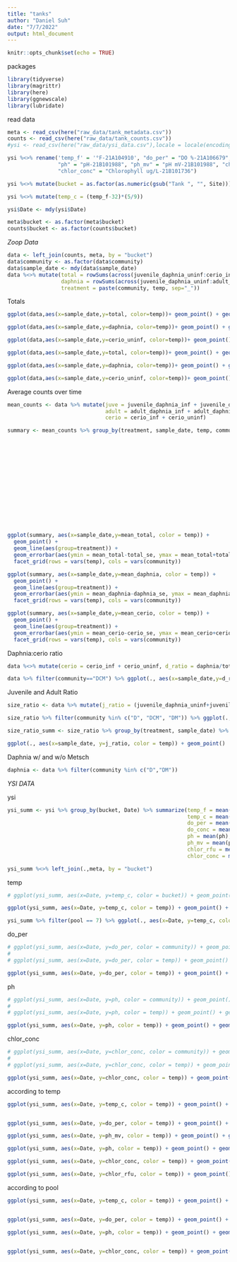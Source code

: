 ```yaml
---
title: "tanks"
author: "Daniel Suh"
date: "7/7/2022"
output: html_document
---
```


```r
knitr::opts_chunk$set(echo = TRUE)
```

packages
```r
library(tidyverse)
library(magrittr)
library(here)
library(ggnewscale)
library(lubridate)
```

read data
```r
meta <- read_csv(here("raw_data/tank_metadata.csv"))
counts <- read_csv(here("raw_data/tank_counts.csv"))
#ysi <- read_csv(here("raw_data/ysi_data.csv"),locale = locale(encoding = "latin1"))
```


```r

ysi %<>% rename('temp_f' = '°F-21A104910', "do_per" = "DO %-21A106679", "do_conc" = "DO mg/L-21A106679",
                "ph" = "pH-21B101988", "ph_mv" = "pH mV-21B101988", "chlor_rfu" = "Chlorophyll RFU-21B101736",
                "chlor_conc" = "Chlorophyll ug/L-21B101736")

ysi %<>% mutate(bucket = as.factor(as.numeric(gsub("Tank ", "", Site))))

ysi %<>% mutate(temp_c = (temp_f-32)*(5/9))

ysi$Date <- mdy(ysi$Date)
```

```r
meta$bucket <- as.factor(meta$bucket)
counts$bucket <- as.factor(counts$bucket)
```


*Zoop Data*

```r
data <- left_join(counts, meta, by = "bucket")
data$community <- as.factor(data$community)
data$sample_date <- mdy(data$sample_date)
data %<>% mutate(total = rowSums(across(juvenile_daphnia_uninf:cerio_inf), na.rm = T), 
                 daphnia = rowSums(across(juvenile_daphnia_uninf:adult_daphnia_inf), na.rm = T),
                 treatment = paste(community, temp, sep="_"))
```

Totals
```r
ggplot(data,aes(x=sample_date,y=total, color=temp))+ geom_point() + geom_line(aes(group = bucket)) + scale_color_discrete() + theme(legend.position = "none") + facet_wrap(vars(community)) 

ggplot(data,aes(x=sample_date,y=daphnia, color=temp))+ geom_point() + geom_line(aes(group = bucket)) + scale_color_discrete() +  facet_wrap(vars(community)) 

ggplot(data,aes(x=sample_date,y=cerio_uninf, color=temp))+ geom_point() + geom_line(aes(group = bucket)) + scale_color_discrete() + facet_wrap(vars(community)) 

```

```r
ggplot(data,aes(x=sample_date,y=total, color=temp))+ geom_point() + geom_line(aes(group = bucket)) + scale_color_discrete() + theme(legend.position = "none") + facet_grid(rows= vars(temp), cols = vars(community)) 

ggplot(data,aes(x=sample_date,y=daphnia, color=temp))+ geom_point() + geom_line(aes(group = bucket)) + scale_color_discrete() + facet_grid(rows= vars(temp), cols = vars(community)) 

ggplot(data,aes(x=sample_date,y=cerio_uninf, color=temp))+ geom_point() + geom_line(aes(group = bucket)) + scale_color_discrete() + facet_grid(rows= vars(temp), cols = vars(community)) 

```


Average counts over time

```r
mean_counts <- data %>% mutate(juve = juvenile_daphnia_inf + juvenile_daphnia_uninf,
                               adult = adult_daphnia_inf + adult_daphnia_uninf,
                               cerio = cerio_inf + cerio_uninf)

summary <- mean_counts %>% group_by(treatment, sample_date, temp, community) %>% summarize(mean_juve = mean(juve),
                                                                          juve_var = var(juve),
                                                                          juve_se = sqrt(var(juve)/length(juve)),
                                                                          mean_adult = mean(adult),
                                                                          adult_var = var(adult),
                                                                          adult_se = sqrt(var(adult)/length(adult)),
                                                                          mean_cerio = mean(cerio),
                                                                          cerio_var = var(cerio),
                                                                          cerio_se = sqrt(var(cerio)/length(cerio)),
                                                                          mean_daphnia = mean(daphnia),
                                                                          daphnia_var = var(daphnia),
                                                                          daphnia_se = sqrt(var(daphnia)/length(daphnia)),
                                                                          mean_total = mean(total),
                                                                          total_var = var(total),
                                                                          total_se = sqrt(var(total)/length(total)))
```


```r
ggplot(summary, aes(x=sample_date,y=mean_total, color = temp)) + 
  geom_point() + 
  geom_line(aes(group=treatment)) + 
  geom_errorbar(aes(ymin = mean_total-total_se, ymax = mean_total+total_se)) +
  facet_grid(rows = vars(temp), cols = vars(community)) 

ggplot(summary, aes(x=sample_date,y=mean_daphnia, color = temp)) + 
  geom_point() + 
  geom_line(aes(group=treatment)) + 
  geom_errorbar(aes(ymin = mean_daphnia-daphnia_se, ymax = mean_daphnia+daphnia_se)) +
  facet_grid(rows = vars(temp), cols = vars(community)) 

ggplot(summary, aes(x=sample_date,y=mean_cerio, color = temp)) + 
  geom_point() + 
  geom_line(aes(group=treatment)) + 
  geom_errorbar(aes(ymin = mean_cerio-cerio_se, ymax = mean_cerio+cerio_se)) +
  facet_grid(rows = vars(temp), cols = vars(community)) 
```

Daphnia:cerio ratio
```r

data %<>% mutate(cerio = cerio_inf + cerio_uninf, d_ratio = daphnia/total)
```

```r
data %>% filter(community=="DCM") %>% ggplot(., aes(x=sample_date,y=d_ratio, color = temp)) + geom_point() +geom_line(aes(group = bucket)) + facet_wrap(vars(temp)) + labs(y = "Percent Daphnia")
```



Juvenile and Adult Ratio
```r
size_ratio <- data %>% mutate(j_ratio = (juvenile_daphnia_uninf+juvenile_daphnia_inf)/daphnia)
```


```r
size_ratio %>% filter(community %in% c("D", "DCM", "DM")) %>% ggplot(., aes(x=sample_date, y=j_ratio, color = temp)) + geom_point() + geom_line(aes(group=bucket)) + facet_grid(rows= vars(temp), cols = vars(community)) + labs(y = "Percent juvenile")
```

```r
size_ratio_summ <- size_ratio %>% group_by(treatment, sample_date) %>% summarize(mean_perc = mean(j_ratio), temp = temp)

ggplot(., aes(x=sample_date, y=j_ratio, color = temp)) + geom_point()
```



Daphnia w/ and w/o Metsch
```r
daphnia <- data %>% filter(community %in% c("D","DM")) 
```


*YSI DATA*

ysi
```r
ysi_summ <- ysi %>% group_by(bucket, Date) %>% summarize(temp_f = mean(temp_f),
                                                         temp_c = mean(temp_c),
                                                         do_per = mean(do_per),
                                                         do_conc = mean(do_conc),
                                                         ph = mean(ph),
                                                         ph_mv = mean(ph_mv),
                                                         chlor_rfu = mean(chlor_rfu),
                                                         chlor_conc = mean(chlor_conc))

ysi_summ %<>% left_join(.,meta, by = "bucket")
```


temp
```r
# ggplot(ysi_summ, aes(x=Date, y=temp_c, color = bucket)) + geom_point() + geom_line(aes(group=bucket)) + scale_color_discrete() + theme(legend.position = "none")

ggplot(ysi_summ, aes(x=Date, y=temp_c, color = temp)) + geom_point() + geom_line(aes(group=bucket)) + scale_color_discrete() + facet_grid(rows=vars(temp), cols = vars(community))
```

```r
ysi_summ %>% filter(pool == 7) %>% ggplot(., aes(x=Date, y=temp_c, color = bucket)) + geom_point() + geom_line(aes(group=bucket)) + scale_color_discrete() + theme(legend.position = "none")
```

do_per
```r
# ggplot(ysi_summ, aes(x=Date, y=do_per, color = community)) + geom_point() + geom_line(aes(group=bucket)) + scale_color_discrete() + facet_wrap(vars(temp))
# 
# ggplot(ysi_summ, aes(x=Date, y=do_per, color = temp)) + geom_point() + geom_line(aes(group=bucket)) + scale_color_discrete() + facet_wrap(vars(community))

ggplot(ysi_summ, aes(x=Date, y=do_per, color = temp)) + geom_point() + geom_line(aes(group=bucket)) + scale_color_discrete() + facet_grid(rows=vars(temp), cols = vars(community))
```

ph
```r
# ggplot(ysi_summ, aes(x=Date, y=ph, color = community)) + geom_point() + geom_line(aes(group=bucket)) + scale_color_discrete() + facet_wrap(vars(temp))
# 
# ggplot(ysi_summ, aes(x=Date, y=ph, color = temp)) + geom_point() + geom_line(aes(group=bucket)) + scale_color_discrete() + facet_wrap(vars(community))

ggplot(ysi_summ, aes(x=Date, y=ph, color = temp)) + geom_point() + geom_line(aes(group=bucket)) + scale_color_discrete() + facet_grid(rows=vars(temp), cols = vars(community))
```

chlor_conc
```r
# ggplot(ysi_summ, aes(x=Date, y=chlor_conc, color = community)) + geom_point() + geom_line(aes(group=bucket)) + scale_color_discrete() +  facet_wrap(vars(temp))
# 
# ggplot(ysi_summ, aes(x=Date, y=chlor_conc, color = temp)) + geom_point() + geom_line(aes(group=bucket)) + scale_color_discrete() +  facet_wrap(vars(community))

ggplot(ysi_summ, aes(x=Date, y=chlor_conc, color = temp)) + geom_point() + geom_line(aes(group=bucket)) + scale_color_discrete() + facet_grid(rows=vars(temp), cols = vars(community))
```
according to temp
```r
ggplot(ysi_summ, aes(x=Date, y=temp_c, color = temp)) + geom_point() + geom_line(aes(group=bucket)) + scale_color_discrete() + facet_grid(rows=vars(temp), cols = vars(community))


ggplot(ysi_summ, aes(x=Date, y=do_per, color = temp)) + geom_point() + geom_line(aes(group=bucket)) + scale_color_discrete() + facet_grid(rows=vars(temp), cols = vars(community))

ggplot(ysi_summ, aes(x=Date, y=ph_mv, color = temp)) + geom_point() + geom_line(aes(group=bucket)) + scale_color_discrete() + facet_grid(rows=vars(temp), cols = vars(community))

ggplot(ysi_summ, aes(x=Date, y=ph, color = temp)) + geom_point() + geom_line(aes(group=bucket)) + scale_color_discrete() + facet_grid(rows=vars(temp), cols = vars(community))

ggplot(ysi_summ, aes(x=Date, y=chlor_conc, color = temp)) + geom_point() + geom_line(aes(group=bucket)) + scale_color_discrete() + facet_grid(rows=vars(temp), cols = vars(community))

ggplot(ysi_summ, aes(x=Date, y=chlor_rfu, color = temp)) + geom_point() + geom_line(aes(group=bucket)) + scale_color_discrete() + facet_grid(rows=vars(temp), cols = vars(community))
```

according to pool
```r

ggplot(ysi_summ, aes(x=Date, y=temp_c, color = temp)) + geom_point() + geom_line(aes(group=bucket)) + scale_color_discrete() + facet_grid(rows=vars(pool), cols = vars(community))


ggplot(ysi_summ, aes(x=Date, y=do_per, color = temp)) + geom_point() + geom_line(aes(group=bucket)) + scale_color_discrete() + facet_grid(rows=vars(pool), cols = vars(community))

ggplot(ysi_summ, aes(x=Date, y=ph, color = temp)) + geom_point() + geom_line(aes(group=bucket)) + scale_color_discrete() + facet_grid(rows=vars(pool), cols = vars(community))


ggplot(ysi_summ, aes(x=Date, y=chlor_conc, color = temp)) + geom_point() + geom_line(aes(group=bucket)) + scale_color_discrete() + facet_grid(rows=vars(pool), cols = vars(community))

```




